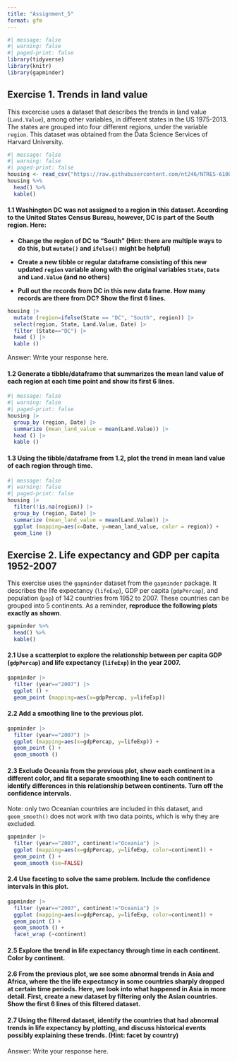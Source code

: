 ```yaml
---
title: "Assignment_5"
format: gfm
---
```


```r
#| message: false
#| warning: false
#| paged-print: false
library(tidyverse)
library(knitr)
library(gapminder)
```

## **Exercise 1. Trends in land value**

This excercise uses a dataset that describes the trends in land value (`Land.Value`), among other variables, in different states in the US 1975-2013. The states are grouped into four different regions, under the variable `region`. This dataset was obtained from the Data Science Services of Harvard University.

```r
#| message: false
#| warning: false
#| paged-print: false
housing <- read_csv("https://raw.githubusercontent.com/nt246/NTRES-6100-data-science/master/datasets/landdata_states.csv")
housing %>%
  head() %>% 
  kable() 
```

#### **1.1 Washington DC was not assigned to a region in this dataset. According to the United States Census Bureau, however, DC is part of the South region. Here:**

-   **Change the region of DC to “South” (Hint: there are multiple ways to do this, but `mutate()` and `ifelse()` might be helpful)**

-   **Create a new tibble or regular dataframe consisting of this new updated `region` variable along with the original variables `State`, `Date` and `Land.Value` (and no others)**

-   **Pull out the records from DC in this new data frame. How many records are there from DC? Show the first 6 lines.**

```r
housing |>
  mutate (region=ifelse(State == "DC", "South", region)) |>
  select(region, State, Land.Value, Date) |>
  filter (State=="DC") |>
  head () |>
  kable ()
```

Answer: Write your response here.

#### **1.2 Generate a tibble/dataframe that summarizes the mean land value of each region at each time point and show its first 6 lines.**

```r
#| message: false
#| warning: false
#| paged-print: false
housing |>
  group_by (region, Date) |>
  summarize (mean_land_value = mean(Land.Value)) |>
  head () |>
  kable ()
```

#### **1.3 Using the tibble/dataframe from 1.2, plot the trend in mean land value of each region through time.**

```r
#| message: false
#| warning: false
#| paged-print: false
housing |>
  filter(!is.na(region)) |>
  group_by (region, Date) |>
  summarize (mean_land_value = mean(Land.Value)) |>
  ggplot (mapping=aes(x=Date, y=mean_land_value, color = region)) +
  geom_line ()
```

## **Exercise 2. Life expectancy and GDP per capita 1952-2007**

This exercise uses the `gapminder` dataset from the `gapminder` package. It describes the life expectancy (`lifeExp`), GDP per capita (`gdpPercap`), and population (`pop`) of 142 countries from 1952 to 2007. These countries can be grouped into 5 continents. As a reminder, **reproduce the following plots exactly as shown**.

```r
gapminder %>% 
  head() %>% 
  kable()
```

#### **2.1 Use a scatterplot to explore the relationship between per capita GDP (`gdpPercap`) and life expectancy (`lifeExp`) in the year 2007.**

```r
gapminder |>
  filter (year=="2007") |>
  ggplot () +
  geom_point (mapping=aes(x=gdpPercap, y=lifeExp))
```

#### **2.2 Add a smoothing line to the previous plot.**

```r
gapminder |>
  filter (year=="2007") |>
  ggplot (mapping=aes(x=gdpPercap, y=lifeExp)) +
  geom_point () +
  geom_smooth ()
```

#### **2.3 Exclude Oceania from the previous plot, show each continent in a different color, and fit a separate smoothing line to each continent to identify differences in this relationship between continents. Turn off the confidence intervals.**

Note: only two Oceanian countries are included in this dataset, and `geom_smooth()` does not work with two data points, which is why they are excluded.

```r
gapminder |>
  filter (year=="2007", continent!="Oceania") |>
  ggplot (mapping=aes(x=gdpPercap, y=lifeExp, color=continent)) +
  geom_point () +
  geom_smooth (se=FALSE)
```

#### **2.4 Use faceting to solve the same problem. Include the confidence intervals in this plot.**

```r
gapminder |>
  filter (year=="2007", continent!="Oceania") |>
  ggplot (mapping=aes(x=gdpPercap, y=lifeExp, color=continent)) +
  geom_point () +
  geom_smooth () +
  facet_wrap (~continent)
```

#### **2.5 Explore the trend in life expectancy through time in each continent. Color by continent.**

#### **2.6 From the previous plot, we see some abnormal trends in Asia and Africa, where the the life expectancy in some countries sharply dropped at certain time periods. Here, we look into what happened in Asia in more detail. First, create a new dataset by filtering only the Asian countries. Show the first 6 lines of this filtered dataset.**

#### **2.7 Using the filtered dataset, identify the countries that had abnormal trends in life expectancy by plotting, and discuss historical events possibly explaining these trends. (Hint: facet by country)**

Answer: Write your response here.
